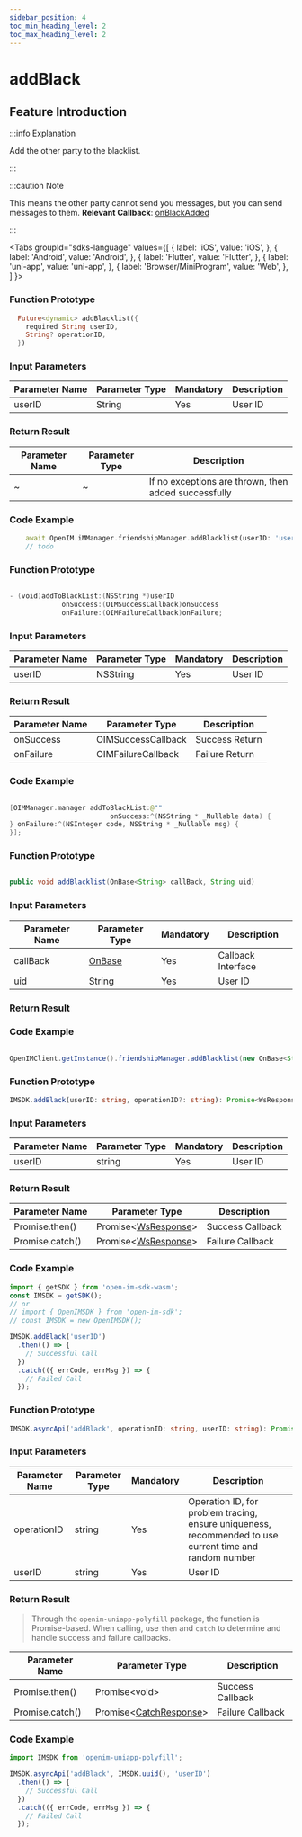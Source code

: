 ```yaml
---
sidebar_position: 4
toc_min_heading_level: 2
toc_max_heading_level: 2
---
```


# addBlack

## Feature Introduction

:::info Explanation

Add the other party to the blacklist.

:::

:::caution Note

This means the other party cannot send you messages, but you can send messages to them.
**Relevant Callback**:
[onBlackAdded](../../callback/onBlackAdded)

:::

<Tabs
groupId="sdks-language"
values={[
{ label: 'iOS', value: 'iOS', },
{ label: 'Android', value: 'Android', },
{ label: 'Flutter', value: 'Flutter', },
{ label: 'uni-app', value: 'uni-app', },
{ label: 'Browser/MiniProgram', value: 'Web', },
]
}>

<TabItem value="Flutter">

### Function Prototype

```dart showLineNumbers
  Future<dynamic> addBlacklist({
    required String userID,
    String? operationID,
  })
```

### Input Parameters

| Parameter Name | Parameter Type | Mandatory | Description |
| -------------- | -------------- | --------- | ----------- |
| userID         | String         | Yes       | User ID     |

### Return Result

| Parameter Name | Parameter Type | Description                 |
| -------------- | -------------- | ---------------------------- |
| ~              | ~              | If no exceptions are thrown, then added successfully |

### Code Example

```dart showLineNumbers
    await OpenIM.iMManager.friendshipManager.addBlacklist(userID: 'userID');
    // todo
```

</TabItem>

<TabItem value="iOS">

### Function Prototype

```swift showLineNumbers

- (void)addToBlackList:(NSString *)userID
             onSuccess:(OIMSuccessCallback)onSuccess
             onFailure:(OIMFailureCallback)onFailure;

```

### Input Parameters

| Parameter Name | Parameter Type | Mandatory | Description |
| -------------- | -------------- | --------- | ----------- |
| userID         | NSString       | Yes       | User ID     |

### Return Result

| Parameter Name | Parameter Type                                        | Description |
| -------------- | ----------------------------------------------------- | ----------- |
| onSuccess      | OIMSuccessCallback                                    | Success Return |
| onFailure      | OIMFailureCallback                                    | Failure Return |

### Code Example

```swift showLineNumbers

[OIMManager.manager addToBlackList:@""
                         onSuccess:^(NSString * _Nullable data) {
} onFailure:^(NSInteger code, NSString * _Nullable msg) {
}];

```

</TabItem>

<TabItem value="Android">

### Function Prototype

```java showLineNumbers

public void addBlacklist(OnBase<String> callBack, String uid)

```

### Input Parameters

| Parameter Name | Parameter Type          | Mandatory | Description |
| -------------- | ----------------------- | --------- | ----------- |
| callBack       | [OnBase](/callback/onBase.mdx) | Yes       | Callback Interface |
| uid            | String                  | Yes       | User ID    |

### Return Result

### Code Example

```java showLineNumbers

OpenIMClient.getInstance().friendshipManager.addBlacklist(new OnBase<String>(){...},uid)

```

</TabItem>

<TabItem value="Web">

### Function Prototype

```ts showLineNumbers
IMSDK.addBlack(userID: string, operationID?: string): Promise<WsResponse>
```

### Input Parameters

| Parameter Name | Parameter Type | Mandatory | Description |
| -------------- | -------------- | --------- | ----------- |
| userID         | string         | Yes       | User ID     |

### Return Result

| Parameter Name | Parameter Type                                      | Description  |
| -------------- | --------------------------------------------------- | ------------ |
| Promise.then() | Promise<[WsResponse](/class/response.mdx)\> | Success Callback |
| Promise.catch()| Promise<[WsResponse](/class/response.mdx)\> | Failure Callback |

### Code Example

```js showLineNumbers
import { getSDK } from 'open-im-sdk-wasm';
const IMSDK = getSDK();
// or
// import { OpenIMSDK } from 'open-im-sdk';
// const IMSDK = new OpenIMSDK();

IMSDK.addBlack('userID')
  .then(() => {
    // Successful Call
  })
  .catch(({ errCode, errMsg }) => {
    // Failed Call
  });
```

</TabItem>

<TabItem value="uni-app">

### Function Prototype

```ts showLineNumbers
IMSDK.asyncApi('addBlack', operationID: string, userID: string): Promise<void>
```

### Input Parameters

| Parameter Name | Parameter Type | Mandatory | Description                                            |
| -------------- | -------------- | --------- | -------------------------------------------------------|
| operationID    | string         | Yes       | Operation ID, for problem tracing, ensure uniqueness, recommended to use current time and random number |
| userID         | string         | Yes       | User ID                                                |

### Return Result

> Through the `openim-uniapp-polyfill` package, the function is Promise-based. When calling, use `then` and `catch` to determine and handle success and failure callbacks.

| Parameter Name | Parameter Type                                          | Description  |
| -------------- | ------------------------------------------------------- | ------------ |
| Promise.then() | Promise<void\>                                          | Success Callback |
| Promise.catch()| Promise<[CatchResponse](/class/response.mdx)\> | Failure Callback |

### Code Example

```js showLineNumbers
import IMSDK from 'openim-uniapp-polyfill';

IMSDK.asyncApi('addBlack', IMSDK.uuid(), 'userID')
  .then(() => {
    // Successful Call
  })
  .catch(({ errCode, errMsg }) => {
    // Failed Call
  });
```

</TabItem>

</Tabs>